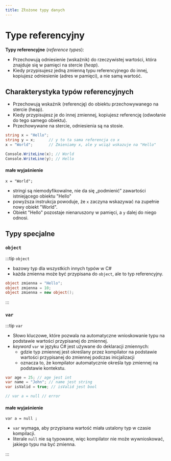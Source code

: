 ```yaml
---
title: Złożone typy danych
---
```


# Type referencyjny
**Typy referencyjne** (*reference types*):
- Przechowują odniesienie (wskaźnik) do rzeczywistej wartości, która znajduje się w pamięci na stercie (*heap*).
- Kiedy przypisujesz jedną zmienną typu referencyjnego do innej, kopiujesz odniesienie (adres w pamięci), a nie samą wartość.

## Charakterystyka typów referencyjnych
- Przechowują wskaźnik (referencję) do obiektu przechowywanego na stercie (heap).
- Kiedy przypisujesz je do innej zmiennej, kopiujesz referencję (odwołanie do tego samego obiektu).
- Przechowywane na stercie, odniesienia są na stosie.

```csharp
string x = "Hello";
string y = x;      // y to ta sama referencja co x
x = "World";       // Zmieniamy x, ale y wciąż wskazuje na "Hello"

Console.WriteLine(x); // World
Console.WriteLine(y); // Hello
```
#### małe wyjaśnienie
`x = "World";`
- stringi są niemodyfikowalne, nie da się „podmienić” zawartości istniejącego obiektu "Hello"
- powyższa instrukcja powoduje, że `x` zaczyna wskazywać na zupełnie nowy obiekt "World".
- Obiekt "Hello" pozostaje nienaruszony w pamięci, a `y` dalej do niego odnosi.

## Typy specjalne
### `object`
:::tip `object`
- bazowy typ dla wszystkich innych typów w C#
- każda zmienna może być przypisana do `object`, ale to typ referencyjny.
```csharp
object zmienna = "Hello";
object zmienna = 10;
object zmienna = new object();

```

:::

### `var`
:::tip `var`
-  Słowo kluczowe, które pozwala na automatyczne wnioskowanie typu na podstawie wartości przypisanej do zmiennej.
- *keyword* `var` w języku C# jest używane do deklaracji zmiennych:
    - gdzie typ zmiennej jest określany przez kompilator na podstawie wartości przypisanej do zmiennej podczas inicjalizacji
    - oznacza to, że kompilator automatycznie określa typ zmiennej na podstawie kontekstu.

```csharp
var age = 25; // age jest int
var name = "John"; // name jest string
var isValid = true; // isValid jest bool

// var a = null // error
```
#### małe wyjaśnienie
`var a = null ;`
- `var` wymaga, aby przypisana wartość miała ustalony typ w czasie kompilacji.
- literale `null` nie są typowane, więc kompilator nie może wywnioskować, jakiego typu ma być zmienna.


:::







